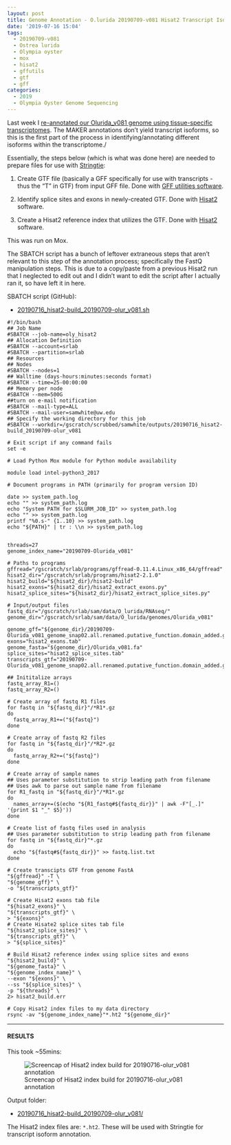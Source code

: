 ```yaml
---
layout: post
title: Genome Annotation - O.lurida 20190709-v081 Hisat2 Transcript Isoform Index
date: '2019-07-16 15:04'
tags:
  - 20190709-v081
  - Ostrea lurida
  - Olympia oyster
  - mox
  - hisat2
  - gffutils
  - gtf
  - gff
categories:
  - 2019
  - Olympia Oyster Genome Sequencing
---
```

Last week I [re-annotated our Olurida_v081 genome using tissue-specific transcriptomes](https://robertslab.github.io/sams-notebook/posts/2019-07-09-Genome-Annotation---Olurida_v081-with-MAKER-and-Tissue-specific-Transcriptomes-on-Mox/). The MAKER annotations don't yield transcript isoforms, so this is the first part of the process in identifying/annotating different isoforms within the transcriptome./

Essentially, the steps below (which is what was done here) are needed to prepare files for use with [Stringtie](https://ccb.jhu.edu/software/stringtie/index.shtml):

1. Create GTF file (basically a GFF specifically for use with transcripts - thus the "T" in GTF) from input GFF file. Done with [GFF utilities software](http://ccb.jhu.edu/software/stringtie/gff.shtml).

2. Identify splice sites and exons in newly-created GTF. Done with [Hisat2](https://ccb.jhu.edu/software/hisat2/manual.shtml) software.

3. Create a Hisat2 reference index that utilizes the GTF. Done with [Hisat2](https://ccb.jhu.edu/software/hisat2/manual.shtml) software.

This was run on Mox.

The SBATCH script has a bunch of leftover extraneous steps that aren't relevant to this step of the annotation process; specifically the FastQ manipulation steps. This is due to a copy/paste from a previous Hisat2 run that I neglected to edit out and I didn't want to edit the script after I actually ran it, so have left it in here.

SBATCH script (GitHub):

- [20190716_hisat2-build_20190709-olur_v081.sh](https://github.com/RobertsLab/sams-notebook/blob/master/sbatch_scripts/20190716_hisat2-build_20190709-olur_v081.sh)

```shell
#!/bin/bash
## Job Name
#SBATCH --job-name=oly_hisat2
## Allocation Definition
#SBATCH --account=srlab
#SBATCH --partition=srlab
## Resources
## Nodes
#SBATCH --nodes=1
## Walltime (days-hours:minutes:seconds format)
#SBATCH --time=25-00:00:00
## Memory per node
#SBATCH --mem=500G
##turn on e-mail notification
#SBATCH --mail-type=ALL
#SBATCH --mail-user=samwhite@uw.edu
## Specify the working directory for this job
#SBATCH --workdir=/gscratch/scrubbed/samwhite/outputs/20190716_hisat2-build_20190709-olur_v081

# Exit script if any command fails
set -e

# Load Python Mox module for Python module availability

module load intel-python3_2017

# Document programs in PATH (primarily for program version ID)

date >> system_path.log
echo "" >> system_path.log
echo "System PATH for $SLURM_JOB_ID" >> system_path.log
echo "" >> system_path.log
printf "%0.s-" {1..10} >> system_path.log
echo "${PATH}" | tr : \\n >> system_path.log


threads=27
genome_index_name="20190709-Olurida_v081"

# Paths to programs
gffread="/gscratch/srlab/programs/gffread-0.11.4.Linux_x86_64/gffread"
hisat2_dir="/gscratch/srlab/programs/hisat2-2.1.0"
hisat2_build="${hisat2_dir}/hisat2-build"
hisat2_exons="${hisat2_dir}/hisat2_extract_exons.py"
hisat2_splice_sites="${hisat2_dir}/hisat2_extract_splice_sites.py"

# Input/output files
fastq_dir="/gscratch/srlab/sam/data/O_lurida/RNAseq/"
genome_dir="/gscratch/srlab/sam/data/O_lurida/genomes/Olurida_v081"

genome_gff="${genome_dir}/20190709-Olurida_v081_genome_snap02.all.renamed.putative_function.domain_added.gff"
exons="hisat2_exons.tab"
genome_fasta="${genome_dir}/Olurida_v081.fa"
splice_sites="hisat2_splice_sites.tab"
transcripts_gtf="20190709-Olurida_v081_genome_snap02.all.renamed.putative_function.domain_added.gtf"

## Inititalize arrays
fastq_array_R1=()
fastq_array_R2=()

# Create array of fastq R1 files
for fastq in "${fastq_dir}"/*R1*.gz
do
  fastq_array_R1+=("${fastq}")
done

# Create array of fastq R2 files
for fastq in "${fastq_dir}"/*R2*.gz
do
  fastq_array_R2+=("${fastq}")
done

# Create array of sample names
## Uses parameter substitution to strip leading path from filename
## Uses awk to parse out sample name from filename
for R1_fastq in "${fastq_dir}"/*R1*.gz
do
  names_array+=($(echo "${R1_fastq#${fastq_dir}}" | awk -F"[_.]" '{print $1 "_" $5}'))
done

# Create list of fastq files used in analysis
## Uses parameter substitution to strip leading path from filename
for fastq in "${fastq_dir}"*.gz
do
  echo "${fastq#${fastq_dir}}" >> fastq.list.txt
done

# Create transcipts GTF from genome FastA
"${gffread}" -T \
"${genome_gff}" \
-o "${transcripts_gtf}"

# Create Hisat2 exons tab file
"${hisat2_exons}" \
"${transcripts_gtf}" \
> "${exons}"
# Create Hisate2 splice sites tab file
"${hisat2_splice_sites}" \
"${transcripts_gtf}" \
> "${splice_sites}"

# Build Hisat2 reference index using splice sites and exons
"${hisat2_build}" \
"${genome_fasta}" \
"${genome_index_name}" \
--exon "${exons}" \
--ss "${splice_sites}" \
-p "${threads}" \
2> hisat2_build.err

# Copy Hisat2 index files to my data directory
rsync -av "${genome_index_name}"*.ht2 "${genome_dir}"
```

---

#### RESULTS

This took ~55mins:

![Screencap of Hisat2 index build for 20190716-olur_v081 annotation](https://github.com/RobertsLab/sams-notebook/blob/master/images/screencaps/20190716_hisat2_build_20190716-olur_v081_runtime.png?raw=true)

Output folder:

- [20190716_hisat2-build_20190709-olur_v081/](https://gannet.fish.washington.edu/Atumefaciens/20190716_hisat2-build_20190709-olur_v081/)

The Hisat2 index files are: `*.ht2`. These will be used with Stringtie for transcript isoform annotation.
